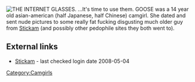 [[Image:GOOSEinternetglasses.edit.jpg|thumb|THE INTERNET GLASSES. ...It's time to use them.]]
GOOSE was a 14 year old asian-american (half Japanese, half Chinese) camgirl. She dated and sent nude pictures to some really fat fucking disgusting much older guy from [[Stickam]] (and possibly other pedophile sites they both went to).

== External links ==
* [http://www.stickam.com/fereza Stickam] - last checked login date 2008-05-04
{{LoliWhores}}
{{CamwhoresWhoDeliver}}
[[Category:Camgirls]]